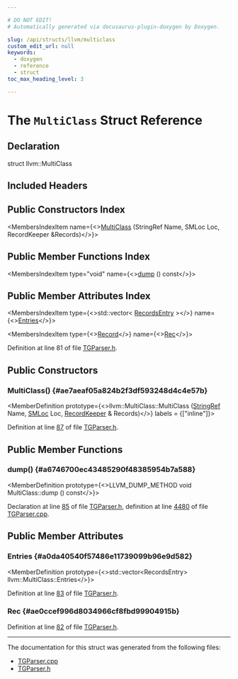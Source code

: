 ```yaml
---

# DO NOT EDIT!
# Automatically generated via docusaurus-plugin-doxygen by Doxygen.

slug: /api/structs/llvm/multiclass
custom_edit_url: null
keywords:
  - doxygen
  - reference
  - struct
toc_max_heading_level: 3

---
```





# The `MultiClass` Struct Reference

<DoxygenPage pluginConfig={pluginConfig}>



## Declaration

<CodeBlock>struct llvm::MultiClass</CodeBlock>

## Included Headers

<IncludesList>
<IncludesListItem
  filePath="TableGen/TGParser.h"
  permalink="/docs/api/files/lib/lib/tablegen/tgparser-h"
  isLocal="true" />
</IncludesList>

## Public Constructors Index

<MembersIndex>

<MembersIndexItem
  name={<><a href="#ae7aeaf05a824b2f3df593248d4c4e57b">MultiClass</a> (StringRef Name, SMLoc Loc, RecordKeeper &amp;Records)</>}>
</MembersIndexItem>

</MembersIndex>

## Public Member Functions Index

<MembersIndex>

<MembersIndexItem
  type="void"
  name={<><a href="#a6746700ec43485290f48385954b7a588">dump</a> () const</>}>
</MembersIndexItem>

</MembersIndex>

## Public Member Attributes Index

<MembersIndex>

<MembersIndexItem
  type={<>std::vector&lt; <a href="/docs/api/structs/llvm/recordsentry">RecordsEntry</a> &gt;</>}
  name={<><a href="#a0da40540f57486e11739099b96e9d582">Entries</a></>}>
</MembersIndexItem>

<MembersIndexItem
  type={<><a href="/docs/api/classes/llvm/record">Record</a></>}
  name={<><a href="#ae0ccef996d8034966cf8fbd99904915b">Rec</a></>}>
</MembersIndexItem>

</MembersIndex>


Definition at line 81 of file <a href="/docs/api/files/lib/lib/tablegen/tgparser-h">TGParser.h</a>.

<SectionDefinition>

## Public Constructors

### MultiClass() {#ae7aeaf05a824b2f3df593248d4c4e57b}

<MemberDefinition
  prototype={<>llvm::MultiClass::MultiClass (<a href="/docs/api/classes/llvm/stringref">StringRef</a> Name, <a href="/docs/api/classes/llvm/smloc">SMLoc</a> Loc, <a href="/docs/api/classes/llvm/recordkeeper">RecordKeeper</a> &amp; Records)</>}
  labels = {["inline"]}>

Definition at line <a href="/docs/api/files/lib/lib/tablegen/tgparser-h/#l00087">87</a> of file <a href="/docs/api/files/lib/lib/tablegen/tgparser-h">TGParser.h</a>.
</MemberDefinition>

</SectionDefinition>

<SectionDefinition>

## Public Member Functions

### dump() {#a6746700ec43485290f48385954b7a588}

<MemberDefinition
  prototype={<>LLVM&#95;DUMP&#95;METHOD void MultiClass::dump () const</>}>

Declaration at line <a href="/docs/api/files/lib/lib/tablegen/tgparser-h/#l00085">85</a> of file <a href="/docs/api/files/lib/lib/tablegen/tgparser-h">TGParser.h</a>, definition at line <a href="/docs/api/files/lib/lib/tablegen/tgparser-cpp/#l04480">4480</a> of file <a href="/docs/api/files/lib/lib/tablegen/tgparser-cpp">TGParser.cpp</a>.
</MemberDefinition>

</SectionDefinition>

<SectionDefinition>

## Public Member Attributes

### Entries {#a0da40540f57486e11739099b96e9d582}

<MemberDefinition
  prototype={<>std::vector&lt;RecordsEntry&gt; llvm::MultiClass::Entries</>}>

Definition at line <a href="/docs/api/files/lib/lib/tablegen/tgparser-h/#l00083">83</a> of file <a href="/docs/api/files/lib/lib/tablegen/tgparser-h">TGParser.h</a>.
</MemberDefinition>

### Rec {#ae0ccef996d8034966cf8fbd99904915b}

<MemberDefinition
  prototype="Record llvm::MultiClass::Rec">

Definition at line <a href="/docs/api/files/lib/lib/tablegen/tgparser-h/#l00082">82</a> of file <a href="/docs/api/files/lib/lib/tablegen/tgparser-h">TGParser.h</a>.
</MemberDefinition>

</SectionDefinition>

<hr/>

The documentation for this struct was generated from the following files:

<ul>
<li><a href="/docs/api/files/lib/lib/tablegen/tgparser-cpp">TGParser.cpp</a></li>
<li><a href="/docs/api/files/lib/lib/tablegen/tgparser-h">TGParser.h</a></li>
</ul>

</DoxygenPage>
